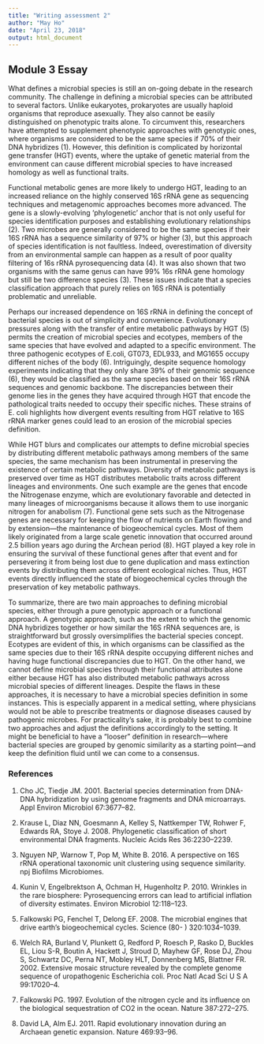 ```yaml
---
title: "Writing assessment 2"
author: "May Ho"
date: "April 23, 2018"
output: html_document
---
```


## Module 3 Essay

What defines a microbial species is still an on-going debate in the research community. The challenge in defining a microbial species can be attributed to several factors. Unlike eukaryotes, prokaryotes are usually haploid organisms that reproduce asexually. They also cannot be easily distinguished on phenotypic traits alone. To circumvent this, researchers have attempted to supplement phenotypic approaches with genotypic ones, where organisms are considered to be the same species if 70% of their DNA hybridizes (1). However, this definition is complicated by horizontal gene transfer (HGT) events, where the uptake of genetic material from the environment can cause different microbial species to have increased homology as well as functional traits. 

Functional metabolic genes are more likely to undergo HGT, leading to an increased reliance on the highly conserved 16S rRNA gene as sequencing techniques and metagenomic approaches becomes more advanced. The gene is a slowly-evolving ‘phylogenetic’ anchor that is not only useful for species identification purposes and establishing evolutionary relationships (2). Two microbes are generally considered to be the same species if their 16S rRNA has a sequence similarity of 97% or higher (3), but this approach of species identification is not faultless. Indeed, overestimation of diversity from an environmental sample can happen as a result of poor quality filtering of 16s rRNA pyrosequencing data (4). It was also shown that two organisms with the same genus can have 99% 16s rRNA gene homology but still be two difference species (3). These issues indicate that a species classification approach that purely relies on 16S rRNA is potentially problematic and unreliable.  

Perhaps our increased dependence on 16S rRNA in defining the concept of bacterial species is out of simplicity and convenience. Evolutionary pressures along with the transfer of entire metabolic pathways by HGT (5) permits the creation of microbial species and ecotypes, members of the same species that have evolved and adapted to a specific environment. The three pathogenic ecotypes of E.coli, GT073, EDL933, and MG1655 occupy different niches of the body (6). Intriguingly, despite sequence homology experiments indicating that they only share 39% of their genomic sequence (6), they would be classified as the same species based on their 16S rRNA sequences and genomic backbone. The discrepancies between their genome lies in the genes they have acquired through HGT that encode the pathological traits needed to occupy their specific niches. These strains of E. coli highlights how divergent events resulting from HGT relative to 16S rRNA marker genes could lead to an erosion of the microbial species definition.  

While HGT blurs and complicates our attempts to define microbial species by distributing different metabolic pathways among members of the same species, the same mechanism has been instrumental in preserving the existence of certain metabolic pathways. Diversity of metabolic pathways is preserved over time as HGT distributes metabolic traits across different lineages and environments. One such example are the genes that encode the Nitrogenase enzyme, which are evolutionary favorable and detected in many lineages of microorganisms because it allows them to use inorganic nitrogen for anabolism (7).  Functional gene sets such as the Nitrogenase genes are necessary for keeping the flow of nutrients on Earth flowing and by extension—the maintenance of biogeochemical cycles. Most of them likely originated from a large scale genetic innovation that occurred around 2.5 billion years ago during the Archean period (8).  HGT played a key role in ensuring the survival of these functional genes after that event and for persevering it from being lost due to gene duplication and mass extinction events by distributing them across different ecological niches. Thus, HGT events directly influenced the state of biogeochemical cycles through the preservation of key metabolic pathways.

To summarize, there are two main approaches to defining microbial species, either through a pure genotypic approach or a functional approach. A genotypic approach, such as the extent to which the genomic DNA hybridizes together or how similar the 16S rRNA sequences are, is straightforward but grossly oversimplifies the bacterial species concept. Ecotypes are evident of this, in which organisms can be classified as the same species due to their 16S rRNA despite occupying different niches and having huge functional discrepancies due to HGT.  On the other hand, we cannot define microbial species through their functional attributes alone either because HGT has also distributed metabolic pathways across microbial species of different lineages. Despite the flaws in these approaches, it is necessary to have a microbial species definition in some instances. This is especially apparent in a medical setting, where physicians would not be able to prescribe treatments or diagnose diseases caused by pathogenic microbes. For practicality’s sake, it is probably best to combine two approaches and adjust the definitions accordingly to the setting. It might be beneficial to have a “looser” definition in research—where bacterial species are grouped by genomic similarity as a starting point—and keep the definition fluid until we can come to a consensus. 

### References
1. 	Cho JC, Tiedje JM. 2001. Bacterial species determination from DNA-DNA hybridization by using genome fragments and DNA microarrays. Appl Environ Microbiol 67:3677–82.  

2. 	Krause L, Diaz NN, Goesmann A, Kelley S, Nattkemper TW, Rohwer F, Edwards RA, Stoye J. 2008. Phylogenetic classification of short environmental DNA fragments. Nucleic Acids Res 36:2230–2239.  

3. 	Nguyen NP, Warnow T, Pop M, White B. 2016. A perspective on 16S rRNA operational taxonomic unit clustering using sequence similarity. npj Biofilms Microbiomes.  

4. 	Kunin V, Engelbrektson A, Ochman H, Hugenholtz P. 2010. Wrinkles in the rare biosphere: Pyrosequencing errors can lead to artificial inflation of diversity estimates. Environ Microbiol 12:118–123.  

5. 	Falkowski PG, Fenchel T, Delong EF. 2008. The microbial engines that drive earth’s biogeochemical cycles. Science (80- ) 320:1034–1039.  

6. 	Welch RA, Burland V, Plunkett G, Redford P, Roesch P, Rasko D, Buckles EL, Liou S-R, Boutin A, Hackett J, Stroud D, Mayhew GF, Rose DJ, Zhou S, Schwartz DC, Perna NT, Mobley HLT, Donnenberg MS, Blattner FR. 2002. Extensive mosaic structure revealed by the complete genome sequence of uropathogenic Escherichia coli. Proc Natl Acad Sci U S A 99:17020–4.  

7. 	Falkowski PG. 1997. Evolution of the nitrogen cycle and its influence on the biological sequestration of CO2 in the ocean. Nature 387:272–275.  

8. 	David LA, Alm EJ. 2011. Rapid evolutionary innovation during an Archaean genetic expansion. Nature 469:93–96.  


